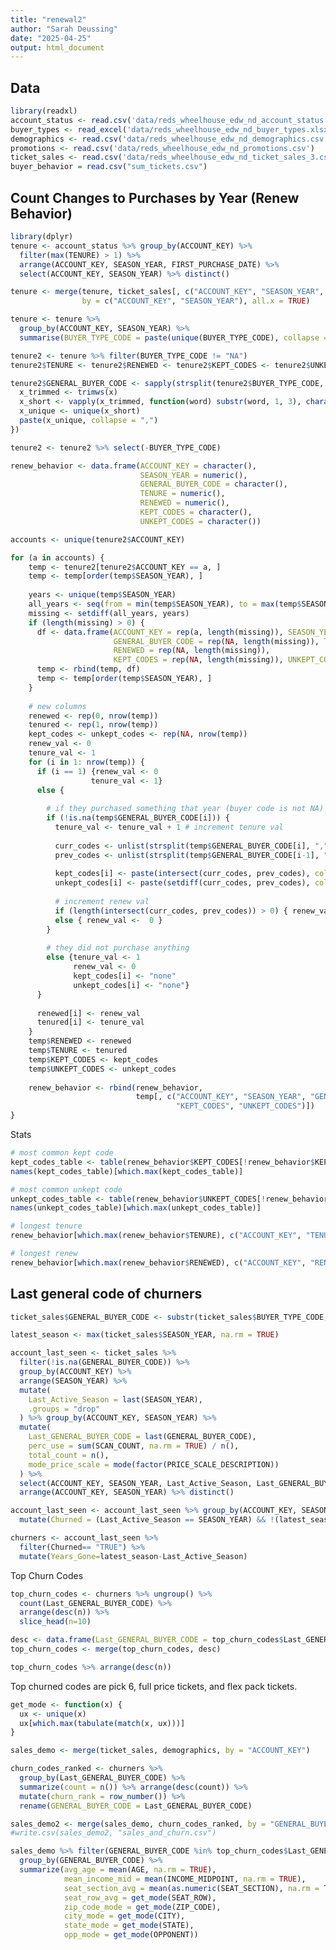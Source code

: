```yaml
---
title: "renewal2"
author: "Sarah Deussing"
date: "2025-04-25"
output: html_document
---
```


## Data
```r
library(readxl)
account_status <- read.csv('data/reds_wheelhouse_edw_nd_account_status.csv')
buyer_types <- read_excel('data/reds_wheelhouse_edw_nd_buyer_types.xlsx')
demographics <- read.csv('data/reds_wheelhouse_edw_nd_demographics.csv')
promotions <- read.csv('data/reds_wheelhouse_edw_nd_promotions.csv')
ticket_sales <- read.csv('data/reds_wheelhouse_edw_nd_ticket_sales_3.csv')
buyer_behavior = read.csv("sum_tickets.csv") 
```


## Count Changes to Purchases by Year (Renew Behavior)
```r
library(dplyr)
tenure <- account_status %>% group_by(ACCOUNT_KEY) %>% 
  filter(max(TENURE) > 1) %>% 
  arrange(ACCOUNT_KEY, SEASON_YEAR, FIRST_PURCHASE_DATE) %>%
  select(ACCOUNT_KEY, SEASON_YEAR) %>% distinct()

tenure <- merge(tenure, ticket_sales[, c("ACCOUNT_KEY", "SEASON_YEAR", "BUYER_TYPE_CODE")], 
                by = c("ACCOUNT_KEY", "SEASON_YEAR"), all.x = TRUE)

tenure <- tenure %>%
  group_by(ACCOUNT_KEY, SEASON_YEAR) %>%
  summarise(BUYER_TYPE_CODE = paste(unique(BUYER_TYPE_CODE), collapse = ", "), .groups = 'drop')

tenure2 <- tenure %>% filter(BUYER_TYPE_CODE != "NA")
tenure2$TENURE <- tenure2$RENEWED <- tenure2$KEPT_CODES <- tenure2$UNKEPT_CODES <- NA

tenure2$GENERAL_BUYER_CODE <- sapply(strsplit(tenure2$BUYER_TYPE_CODE, ","), function(x) {
  x_trimmed <- trimws(x)
  x_short <- vapply(x_trimmed, function(word) substr(word, 1, 3), character(1))
  x_unique <- unique(x_short)
  paste(x_unique, collapse = ",")
})
```

```r
tenure2 <- tenure2 %>% select(-BUYER_TYPE_CODE)
```


```r
renew_behavior <- data.frame(ACCOUNT_KEY = character(),
                             SEASON_YEAR = numeric(),
                             GENERAL_BUYER_CODE = character(),
                             TENURE = numeric(),
                             RENEWED = numeric(),
                             KEPT_CODES = character(),
                             UNKEPT_CODES = character())

accounts <- unique(tenure2$ACCOUNT_KEY)

for (a in accounts) {
    temp <- tenure2[tenure2$ACCOUNT_KEY == a, ]
    temp <- temp[order(temp$SEASON_YEAR), ]
    
    years <- unique(temp$SEASON_YEAR)
    all_years <- seq(from = min(temp$SEASON_YEAR), to = max(temp$SEASON_YEAR), by = 1)
    missing <- setdiff(all_years, years)
    if (length(missing) > 0) {
      df <- data.frame(ACCOUNT_KEY = rep(a, length(missing)), SEASON_YEAR = missing,
                       GENERAL_BUYER_CODE = rep(NA, length(missing)), TENURE = rep(NA, length(missing)), 
                       RENEWED = rep(NA, length(missing)), 
                       KEPT_CODES = rep(NA, length(missing)), UNKEPT_CODES = rep(NA, length(missing)))
      temp <- rbind(temp, df)
      temp <- temp[order(temp$SEASON_YEAR), ]
    }
  
    # new columns
    renewed <- rep(0, nrow(temp))
    tenured <- rep(1, nrow(temp))
    kept_codes <- unkept_codes <- rep(NA, nrow(temp))
    renew_val <- 0
    tenure_val <- 1
    for (i in 1: nrow(temp)) {
      if (i == 1) {renew_val <- 0 
                  tenure_val <- 1}
      else {
        
        # if they purchased something that year (buyer code is not NA)
        if (!is.na(temp$GENERAL_BUYER_CODE[i])) { 
          tenure_val <- tenure_val + 1 # increment tenure val
          
          curr_codes <- unlist(strsplit(temp$GENERAL_BUYER_CODE[i], ","))
          prev_codes <- unlist(strsplit(temp$GENERAL_BUYER_CODE[i-1], ","))
        
          kept_codes[i] <- paste(intersect(curr_codes, prev_codes), collapse = ",")
          unkept_codes[i] <- paste(setdiff(curr_codes, prev_codes), collapse = ",")
        
          # increment renew val
          if (length(intersect(curr_codes, prev_codes)) > 0) { renew_val <- renew_val + 1 }
          else { renew_val <-  0 }
        }
        
        # they did not purchase anything
        else {tenure_val <- 1 
              renew_val <- 0
              kept_codes[i] <- "none"
              unkept_codes[i] <- "none"}
      }
      
      renewed[i] <- renew_val
      tenured[i] <- tenure_val
    }
    temp$RENEWED <- renewed
    temp$TENURE <- tenured
    temp$KEPT_CODES <- kept_codes
    temp$UNKEPT_CODES <- unkept_codes
    
    renew_behavior <- rbind(renew_behavior, 
                            temp[, c("ACCOUNT_KEY", "SEASON_YEAR", "GENERAL_BUYER_CODE", "TENURE", "RENEWED", 
                                     "KEPT_CODES", "UNKEPT_CODES")])
}
```

Stats
```r
# most common kept code
kept_codes_table <- table(renew_behavior$KEPT_CODES[!renew_behavior$KEPT_CODES %in% c("", "none")])
names(kept_codes_table)[which.max(kept_codes_table)]

# most common unkept code
unkept_codes_table <- table(renew_behavior$UNKEPT_CODES[!renew_behavior$UNKEPT_CODES %in% c("", "none")])
names(unkept_codes_table)[which.max(unkept_codes_table)]
```

```r
# longest tenure
renew_behavior[which.max(renew_behavior$TENURE), c("ACCOUNT_KEY", "TENURE")]

# longest renew
renew_behavior[which.max(renew_behavior$RENEWED), c("ACCOUNT_KEY", "RENEWED", "KEPT_CODES")]
```


## Last general code of churners
```r
ticket_sales$GENERAL_BUYER_CODE <- substr(ticket_sales$BUYER_TYPE_CODE, 1, 3)
```

```r
latest_season <- max(ticket_sales$SEASON_YEAR, na.rm = TRUE)

account_last_seen <- ticket_sales %>%
  filter(!is.na(GENERAL_BUYER_CODE)) %>%
  group_by(ACCOUNT_KEY) %>%
  arrange(SEASON_YEAR) %>%
  mutate(
    Last_Active_Season = last(SEASON_YEAR),
    .groups = "drop"
  ) %>% group_by(ACCOUNT_KEY, SEASON_YEAR) %>%
  mutate(
    Last_GENERAL_BUYER_CODE = last(GENERAL_BUYER_CODE),
    perc_use = sum(SCAN_COUNT, na.rm = TRUE) / n(),
    total_count = n(),
    mode_price_scale = mode(factor(PRICE_SCALE_DESCRIPTION))
  ) %>% 
  select(ACCOUNT_KEY, SEASON_YEAR, Last_Active_Season, Last_GENERAL_BUYER_CODE, ACCOUNT_TYPE, perc_use, total_count) %>%
  arrange(ACCOUNT_KEY, SEASON_YEAR) %>% distinct()

account_last_seen <- account_last_seen %>% group_by(ACCOUNT_KEY, SEASON_YEAR) %>%
  mutate(Churned = (Last_Active_Season == SEASON_YEAR) && !(latest_season == SEASON_YEAR))

churners <- account_last_seen %>% 
  filter(Churned== "TRUE") %>% 
  mutate(Years_Gone=latest_season-Last_Active_Season)
```


Top Churn Codes
```r
top_churn_codes <- churners %>% ungroup() %>%
  count(Last_GENERAL_BUYER_CODE) %>%
  arrange(desc(n)) %>% 
  slice_head(n=10)

desc <- data.frame(Last_GENERAL_BUYER_CODE = top_churn_codes$Last_GENERAL_BUYER_CODE, Description = c("Pick 6", "Full price ticket", "Full NP new", "Full NP renew/upgrade", "Flex pack", "Holiday flex pack", "Full exchange", "Day of game", "Front Row", "Full PR new"))
top_churn_codes <- merge(top_churn_codes, desc)

top_churn_codes %>% arrange(desc(n)) 
```

Top churned codes are pick 6, full price tickets, and flex pack tickets.
```r
get_mode <- function(x) {
  ux <- unique(x)
  ux[which.max(tabulate(match(x, ux)))]
}
```

```r
sales_demo <- merge(ticket_sales, demographics, by = "ACCOUNT_KEY")
```

```r
churn_codes_ranked <- churners %>%
  group_by(Last_GENERAL_BUYER_CODE) %>%
  summarize(count = n()) %>% arrange(desc(count)) %>%
  mutate(churn_rank = row_number()) %>%
  rename(GENERAL_BUYER_CODE = Last_GENERAL_BUYER_CODE)

sales_demo2 <- merge(sales_demo, churn_codes_ranked, by = "GENERAL_BUYER_CODE")
#write.csv(sales_demo2, "sales_and_churn.csv")
```

```r
sales_demo %>% filter(GENERAL_BUYER_CODE %in% top_churn_codes$Last_GENERAL_BUYER_CODE) %>%
  group_by(GENERAL_BUYER_CODE) %>%
  summarize(avg_age = mean(AGE, na.rm = TRUE),
            mean_income_mid = mean(INCOME_MIDPOINT, na.rm = TRUE),
            seat_section_avg = mean(as.numeric(SEAT_SECTION), na.rm = TRUE),
            seat_row_avg = get_mode(SEAT_ROW),
            zip_code_mode = get_mode(ZIP_CODE),
            city_mode = get_mode(CITY),
            state_mode = get_mode(STATE),
            opp_mode = get_mode(OPPONENT))
```


